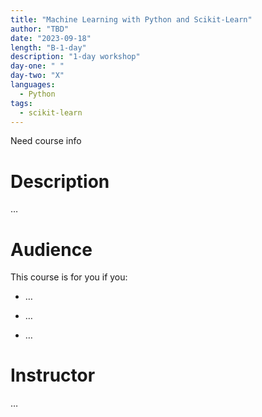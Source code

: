 ```yaml
---
title: "Machine Learning with Python and Scikit-Learn"
author: "TBD"
date: "2023-09-18"
length: "B-1-day"
description: "1-day workshop"
day-one: " "
day-two: "X"
languages:
  - Python
tags:
  - scikit-learn
---
```


::: callout-note
Need course info
:::

# Description

...

# Audience

This course is for you if you:

-   ...

-   ...

-   ...

# Instructor

...

